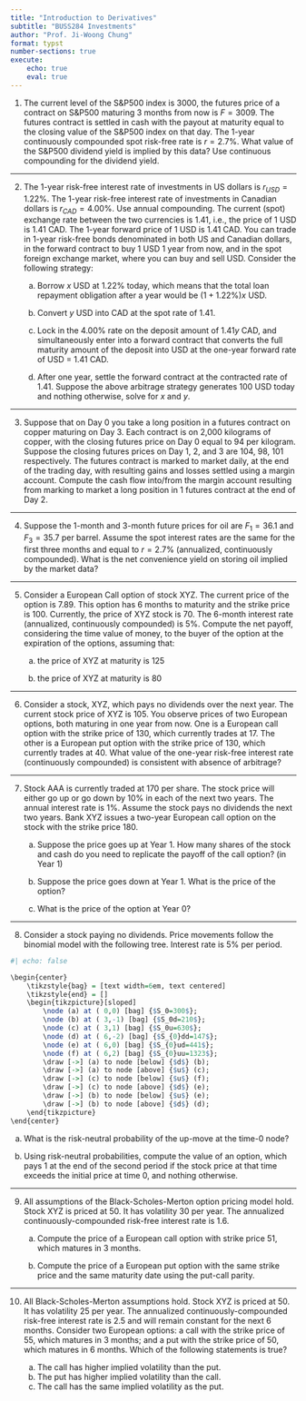 ```yaml
---
title: "Introduction to Derivatives"
subtitle: "BUSS284 Investments"
author: "Prof. Ji-Woong Chung"
format: typst
number-sections: true
execute:
    echo: true
    eval: true
---
```


1.  The current level of the S&P500 index is $3000$, the futures price of a contract on S&P500 maturing 3 months from now is $F = 3009$. The futures contract is settled in cash with the payout at maturity equal to the closing value of the S&P500 index on that day. The 1-year continuously compounded spot risk-free rate is $r = 2.7\%$. What value of the S&P500 dividend yield is implied by this data? Use continuous compounding for the dividend yield.

<!-- # Solution: 1.5%: $y = 2.7\% - 4 \cdot \ln(3009/3000)$ -->

------------------------------------------------------------------------

2.  The 1-year risk-free interest rate of investments in US dollars is $r_{USD} = 1.22\%$. The 1-year risk-free interest rate of investments in Canadian dollars is $r_{CAD} = 4.00\%$. Use annual compounding. The current (spot) exchange rate between the two currencies is $1.41$, i.e., the price of 1 USD is 1.41 CAD. The 1-year forward price of 1 USD is 1.41 CAD. You can trade in 1-year risk-free bonds denominated in both US and Canadian dollars, in the forward contract to buy 1 USD 1 year from now, and in the spot foreign exchange market, where you can buy and sell USD. Consider the following strategy:

    a.  Borrow $x$ USD at $1.22\%$ today, which means that the total loan repayment obligation after a year would be $(1 + 1.22\%)x$ USD.

    b.  Convert $y$ USD into CAD at the spot rate of $1.41$.

    c.  Lock in the $4.00\%$ rate on the deposit amount of $1.41y$ CAD, and simultaneously enter into a forward contract that converts the full maturity amount of the deposit into USD at the one-year forward rate of USD = $1.41$ CAD.

    d.  After one year, settle the forward contract at the contracted rate of $1.41$. Suppose the above arbitrage strategy generates 100 USD today and nothing otherwise, solve for $x$ and $y$.

<!-- # Solution: $x = 3741.01$, $y = 3641.01$: $x - y = 100$ at 0, $(1.04)y - (1.0122)x = 0$ -->

------------------------------------------------------------------------

3.  Suppose that on Day 0 you take a long position in a futures contract on copper maturing on Day 3. Each contract is on 2,000 kilograms of copper, with the closing futures price on Day 0 equal to $94$ per kilogram. Suppose the closing futures prices on Day 1, 2, and 3 are $104$, $98$, $101$ respectively. The futures contract is marked to market daily, at the end of the trading day, with resulting gains and losses settled using a margin account. Compute the cash flow into/from the margin account resulting from marking to market a long position in 1 futures contract at the end of Day 2.

<!-- # Solution: $-12000$: $CF = 2000(98 - 104)$ -->

------------------------------------------------------------------------

4.  Suppose the 1-month and 3-month future prices for oil are $F_1 = 36.1$ and $F_3 = 35.7$ per barrel. Assume the spot interest rates are the same for the first three months and equal to $r = 2.7\%$ (annualized, continuously compounded). What is the net convenience yield on storing oil implied by the market data?

<!-- # Solution: $9.29\%$: $y = 2.6\% - 6 \ln(35.7/36.1)$ -->

------------------------------------------------------------------------

5.  Consider a European Call option of stock XYZ. The current price of the option is $7.89$. This option has 6 months to maturity and the strike price is $100$. Currently, the price of XYZ stock is $70$. The 6-month interest rate (annualized, continuously compounded) is $5\%$. Compute the net payoff, considering the time value of money, to the buyer of the option at the expiration of the options, assuming that:

    a.  the price of XYZ at maturity is $125$

    b.  the price of XYZ at maturity is $80$

<!-- # Solution: $16.91$: $\max(125 - 100, 0) - 7.89 e^{0.05 \cdot 6/12}$ and $-8.09$ -->

------------------------------------------------------------------------

6.  Consider a stock, XYZ, which pays no dividends over the next year. The current stock price of XYZ is $105$. You observe prices of two European options, both maturing in one year from now. One is a European call option with the strike price of $130$, which currently trades at $17$. The other is a European put option with the strike price of $130$, which currently trades at $40$. What value of the one-year risk-free interest rate (continuously compounded) is consistent with absence of arbitrage?

<!-- # Solution: Put-call parity: $r = 1.55\%$ -->

------------------------------------------------------------------------

7.  Stock AAA is currently traded at $170$ per share. The stock price will either go up or go down by $10\%$ in each of the next two years. The annual interest rate is $1\%$. Assume the stock pays no dividends the next two years. Bank XYZ issues a two-year European call option on the stock with the strike price $180$.

    a.  Suppose the price goes up at Year 1. How many shares of the stock and cash do you need to replicate the payoff of the call option? (in Year 1)

    b.  Suppose the price goes down at Year 1. What is the price of the option?

    c.  What is the price of the option at Year 0?

```{=html}
<!-- # Solution:

# a. Cash = $-114.5$ (borrow), Shares = $0.69$

# b. Current stock price is $153.0$ and it can go to $168.3$ or $137.7$. Hence, the payoff of the option will be $0$ in both following states. The value of the option at Year 1 is $0$.

# c. $7.62$ -->
```

------------------------------------------------------------------------

8.  Consider a stock paying no dividends. Price movements follow the binomial model with the following tree. Interest rate is $5\%$ per period.

```r
#| echo: false

\begin{center}
	\tikzstyle{bag} = [text width=6em, text centered]
	\tikzstyle{end} = []
	\begin{tikzpicture}[sloped]
		\node (a) at ( 0,0) [bag] {$S_0=300$};
		\node (b) at ( 3,-1) [bag] {$S_0d=210$};
		\node (c) at ( 3,1) [bag] {$S_0u=630$};
		\node (d) at ( 6,-2) [bag] {$S_{0}dd=147$};
		\node (e) at ( 6,0) [bag] {$S_{0}ud=441$};
		\node (f) at ( 6,2) [bag] {$S_{0}uu=1323$};
		\draw [->] (a) to node [below] {$d$} (b);
		\draw [->] (a) to node [above] {$u$} (c);
		\draw [->] (c) to node [below] {$u$} (f);
		\draw [->] (c) to node [above] {$d$} (e);
		\draw [->] (b) to node [below] {$u$} (e);
		\draw [->] (b) to node [above] {$d$} (d);
	\end{tikzpicture}
\end{center}
```

a.  What is the risk-neutral probability of the up-move at the time-0 node?

b.  Using risk-neutral probabilities, compute the value of an option, which pays $1$ at the end of the second period if the stock price at that time exceeds the initial price at time 0, and nothing otherwise.

------------------------------------------------------------------------

9.  All assumptions of the Black-Scholes-Merton option pricing model hold. Stock XYZ is priced at $50$. It has volatility $30%$ per year. The annualized continuously-compounded risk-free interest rate is $1.6%$.

    a.  Compute the price of a European call option with strike price $51$, which matures in 3 months.

    b.  Compute the price of a European put option with the same strike price and the same maturity date using the put-call parity.

------------------------------------------------------------------------

10. All Black-Scholes-Merton assumptions hold. Stock XYZ is priced at $50$. It has volatility $25%$ per year. The annualized continuously-compounded risk-free interest rate is $2.5%$ and will remain constant for the next 6 months. Consider two European options: a call with the strike price of $55$, which matures in 3 months; and a put with the strike price of $50$, which matures in 6 months. Which of the following statements is true?

    a.  The call has higher implied volatility than the put.
    b.  The put has higher implied volatility than the call.
    c.  The call has the same implied volatility as the put.